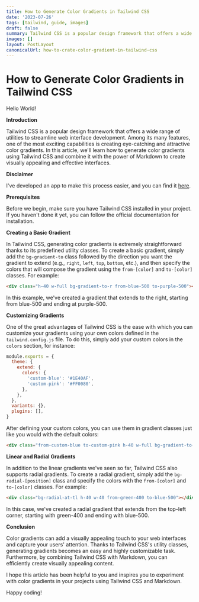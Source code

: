 ```yaml
---
title: How to Generate Color Gradients in Tailwind CSS
date: '2023-07-26'
tags: [tailwind, guide, images]
draft: false
summary: Tailwind CSS is a popular design framework that offers a wide range of utilities to streamline web interface development. Among its many features, one of the most exciting capabilities is creating eye-catching and attractive color gradients. In this article, we'll learn how to generate color gradients using Tailwind CSS and combine it with the power of Markdown to create visually appealing and effective interfaces.
images: []
layout: PostLayout
canonicalUrl: how-to-crate-color-gradient-in-tailwind-css
---
```


# How to Generate Color Gradients in Tailwind CSS

<div className="bg-gradient-to-r from-red-500 to-orange-500 py-10 flex justify-center items-center rounded-lg font-bold text-4xl">Hello World!</div>

**Introduction**

Tailwind CSS is a popular design framework that offers a wide range of utilities to streamline web interface development. Among its many features, one of the most exciting capabilities is creating eye-catching and attractive color gradients. In this article, we'll learn how to generate color gradients using Tailwind CSS and combine it with the power of Markdown to create visually appealing and effective interfaces.

**Disclaimer**

I've developed an app to make this process easier, and you can find it [here](https://tailverse.tech/tailwind-gradient-generator).

**Prerequisites**

Before we begin, make sure you have Tailwind CSS installed in your project. If you haven't done it yet, you can follow the official documentation for installation.

**Creating a Basic Gradient**

In Tailwind CSS, generating color gradients is extremely straightforward thanks to its predefined utility classes. To create a basic gradient, simply add the `bg-gradient-to` class followed by the direction you want the gradient to extend (e.g., `right`, `left`, `top`, `bottom`, etc.), and then specify the colors that will compose the gradient using the `from-[color]` and `to-[color]` classes. For example:

```html
<div class="h-40 w-full bg-gradient-to-r from-blue-500 to-purple-500"></div>
```

In this example, we've created a gradient that extends to the right, starting from blue-500 and ending at purple-500.

**Customizing Gradients**

One of the great advantages of Tailwind CSS is the ease with which you can customize your gradients using your own colors defined in the `tailwind.config.js` file. To do this, simply add your custom colors in the `colors` section, for instance:

```js
module.exports = {
  theme: {
    extend: {
      colors: {
        'custom-blue': '#1E40AF',
        'custom-pink': '#FF0080',
      },
    },
  },
  variants: {},
  plugins: [],
}
```

After defining your custom colors, you can use them in gradient classes just like you would with the default colors:

```html
<div class="from-custom-blue to-custom-pink h-40 w-full bg-gradient-to-r"></div>
```

**Linear and Radial Gradients**

In addition to the linear gradients we've seen so far, Tailwind CSS also supports radial gradients. To create a radial gradient, simply add the `bg-radial-[position]` class and specify the colors with the `from-[color]` and `to-[color]` classes. For example:

```html
<div class="bg-radial-at-tl h-40 w-40 from-green-400 to-blue-500"></div>
```

In this case, we've created a radial gradient that extends from the top-left corner, starting with green-400 and ending with blue-500.

**Conclusion**

Color gradients can add a visually appealing touch to your web interfaces and capture your users' attention. Thanks to Tailwind CSS's utility classes, generating gradients becomes an easy and highly customizable task. Furthermore, by combining Tailwind CSS with Markdown, you can efficiently create visually appealing content.

I hope this article has been helpful to you and inspires you to experiment with color gradients in your projects using Tailwind CSS and Markdown.

Happy coding!

